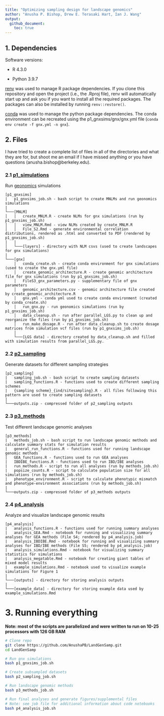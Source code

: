 ```yaml
---
title: "Optimizing sampling design for landscape genomics"
author: "Anusha P. Bishop, Drew E. Terasaki Hart, Ian J. Wang"
output: 
  github_document:
    toc: true
---
```



## 1. Dependencies

Software versions:

- R 4.3.0

- Python 3.9.7

[renv](https://rstudio.github.io/renv/articles/renv.html) was used to manage R package dependencies. If you clone this repository and open the project (i.e., the .Rproj file), renv will automatically start up and ask you if you want to install all the required packages. The packages can also be installed by running `renv::restore()`. 

[conda](https://docs.conda.io/en/latest/) was used to manage the python package dependencies. The conda environment can be recreated using the p1_gnxsims/gnx/gnx.yml file (`conda env create -f gnx.yml -n gnx`). 

## 2. Files

I have tried to create a complete list of files in all of the directories and what they are for, but shoot me an email if I have missed anything or you have questions (anusha.bishop@berkeley.edu).

### 2.1 [p1_simulations](https://github.com/AnushaPB/LandGenSamp/tree/main/p1_gnxsims)
Run [geonomics](https://geonomics.readthedocs.io/en/latest/) simulations

```
[p1_gnxsims]
|   p1_gnxsims_job.sh - bash script to create MNLMs and run geonomics simulations
|
└───[MNLM]
│   │   create_MNLM.R - create NLMs for gnx simulations (run by p1_gnxsims_job.sh)
│   │   view_MNLM.Rmd - view NLMs created by create_MNLM.R
│   │   File_S2.Rmd - generate environmental correlation distributions, rendered as .html and converted to PDF (rendered by p1_gnxsims_job.sh)
|   |   
│   └───[layers] - directory with NLM csvs (used to create landscapes for gnx simulations)
|   
└───[gnx]
    │   conda_create.sh - create conda environment for gnx simulations (used to create the gnx.yml file)
    │   create_genomic_architecture.R - create genomic architecture file for gnx simulations (run by p1_gnxsims_job.sh)
    │   FileS3_gnx_parameters.py - supplementary file of gnx parameters
    │   genomic_architecture.csv - genomic architecture file created by create_genomic_architecture.R
    │   gnx.yml - conda yml used to create conda environment (created by conda_create.sh)
    │   run_gnx.py - run geonomics simulations (run by p1_gnxsims_job.sh)
    │   data_cleanup.sh - run after parallel_LGS.py to clean up and reorganize the files (run by p1_gnxsims_job.sh)
    │   run_make_dosage.R - run after data_cleanup.sh to create dosage matrices from simulation vcf files (run by p1_gnxsims_job.sh)
    │   
    └───[LGS data] - directory created by data_cleanup.sh and filled with simulation results from parallel_LGS.py.
```

### 2.2 [p2_sampling](https://github.com/AnushaPB/LandGenSamp/tree/main/p2_sampling)
Generate datasets for different sampling strategies

```
[p2_sampling]
|   sampling_job.sh - bash script to create sampling datasets
|   sampling_functions.R - functions used to create different sampling schemes
|   {sampling scheme}_{ind/sitesampling}.R - all files following this pattern are used to create sampling datasets 
|   
└───outputs.zip - compressed folder of p2_sampling outputs
```

### 2.3 [p3_methods](https://github.com/AnushaPB/LandGenSamp/tree/main/p3_methods)
Test different landscape genomic analyses

```
[p3_methods]
|   methods_job.sh - bash script to run landscape genomic methods and calculate summary stats for simulation results
|   general_run_functions.R - functions used for running landscape genomic methods
|   GEA_functions.R - functions used to run GEA analyses
|   IBDIBE_functions.R - functions used to run IBD/IBE analyses
|   run_methods.R - script to run all analyses (run by methods_job.sh)
|   popsize_counts.R - script to calculate population size for all simulations (run by methods_job.sh)
|   phenotype_environment.R - script to calculate phenotypic mismatch and phenotype-environment associations (run by methods_job.sh)
|  
└───outputs.zip - compressed folder of p3_methods outputs
```

### 2.4 [p4_analysis](https://github.com/AnushaPB/LandGenSamp/tree/main/p4_analysis)
Analyze and visualize landscape genomic results 

```
[p4_analysis]
|   analysis_functions.R - functions used for running summary analyses
|   analysis_GEA.Rmd - notebook for running and visualizing summary analyses for GEA methods (File S4; rendered by p4_analysis.job)
|   analysis_IBDIBE.Rmd - notebook for running and visualizing summary analyses for IBD/IBE methods (File S5; rendered by p4_analysis.job)
|   analysis_simulations.Rmd - notebook for visualizing summary statistics for simulations
|   analysis_megatable.Rmd - notebook for creating giant tables of mixed model results
|   example_simulations.Rmd - notebook used to visualize example simulations for Figure 1
|  
└───[outputs] - directory for storing analysis outputs
|  
└───[example_data] - directory for storing example data used by example_simulations.Rmd
```

# 3. Running everything

**Note: most of the scripts are parallelized and were written to run on 10-25 processors with 126 GB RAM**

```bash
# Clone repo
git clone https://github.com/AnushaPB/LandGenSamp.git
cd LandGenSamp

# Run gnx simulations
bash p1_gnxsims_job.sh

# Create subsampled datasets
bash p2_sampling_job.sh

# Run landscape genomic methods
bash p3_methods_job.sh

# Run final analyses and generate figures/supplemental files
# Note: see job file for additional information about code notebooks
bash p4_analysis_job.sh
```